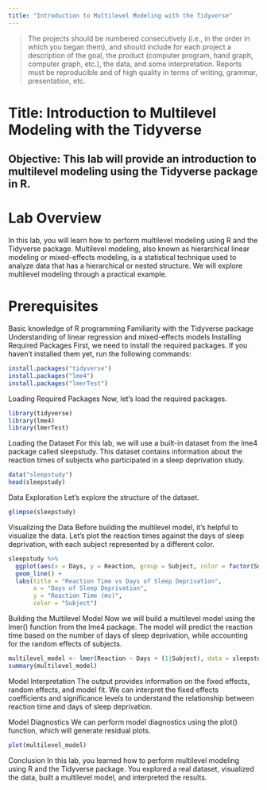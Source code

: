 ```yaml
---
title: "Introduction to Multilevel Modeling with the Tidyverse"
---
```


> The projects should be numbered consecutively (i.e., in the order in which you began them), and should include for each project a description of the goal, the product (computer program, hand graph, computer graph, etc.), the data, and some interpretation. Reports must be reproducible and of high quality in terms of writing, grammar, presentation, etc.

# Title: Introduction to Multilevel Modeling with the Tidyverse

## Objective: This lab will provide an introduction to multilevel modeling using the Tidyverse package in R.

# Lab Overview
In this lab, you will learn how to perform multilevel modeling using R and the Tidyverse package. Multilevel modeling, also known as hierarchical linear modeling or mixed-effects modeling, is a statistical technique used to analyze data that has a hierarchical or nested structure. We will explore multilevel modeling through a practical example.

# Prerequisites
Basic knowledge of R programming
Familiarity with the Tidyverse package
Understanding of linear regression and mixed-effects models
Installing Required Packages
First, we need to install the required packages. If you haven't installed them yet, run the following commands:


```r
install.packages("tidyverse")
install.packages("lme4")
install.packages("lmerTest")
```

Loading Required Packages
Now, let's load the required packages.

```r
library(tidyverse)
library(lme4)
library(lmerTest)
```
Loading the Dataset
For this lab, we will use a built-in dataset from the lme4 package called sleepstudy. This dataset contains information about the reaction times of subjects who participated in a sleep deprivation study.

```r
data("sleepstudy")
head(sleepstudy)

```
Data Exploration
Let's explore the structure of the dataset.

```r
glimpse(sleepstudy)
```
Visualizing the Data
Before building the multilevel model, it's helpful to visualize the data. Let's plot the reaction times against the days of sleep deprivation, with each subject represented by a different color.

```r
sleepstudy %>%
  ggplot(aes(x = Days, y = Reaction, group = Subject, color = factor(Subject))) +
  geom_line() +
  labs(title = "Reaction Time vs Days of Sleep Deprivation",
       x = "Days of Sleep Deprivation",
       y = "Reaction Time (ms)",
       color = "Subject")
```
       
Building the Multilevel Model
Now we will build a multilevel model using the lmer() function from the lme4 package. The model will predict the reaction time based on the number of days of sleep deprivation, while accounting for the random effects of subjects.

```r
multilevel_model <- lmer(Reaction ~ Days + (1|Subject), data = sleepstudy)
summary(multilevel_model)
```

Model Interpretation
The output provides information on the fixed effects, random effects, and model fit. We can interpret the fixed effects coefficients and significance levels to understand the relationship between reaction time and days of sleep deprivation.

Model Diagnostics
We can perform model diagnostics using the plot() function, which will generate residual plots.

```r
plot(multilevel_model)
```

Conclusion
In this lab, you learned how to perform multilevel modeling using R and the Tidyverse package. You explored a real dataset, visualized the data, built a multilevel model, and interpreted the results.
